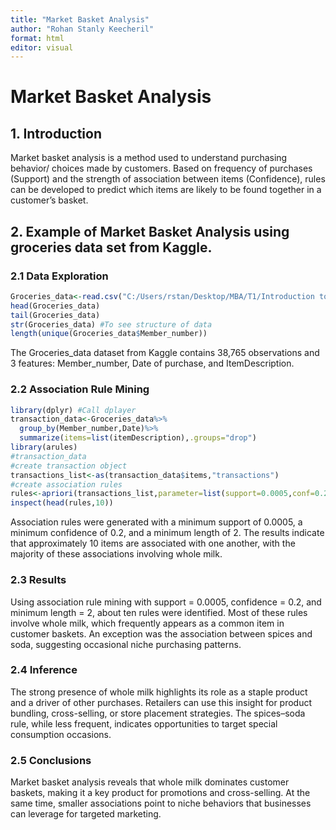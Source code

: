 ---
title: "Market Basket Analysis"
author: "Rohan Stanly Keecheril"
format: html
editor: visual
---

# Market Basket Analysis

## 1. Introduction

Market basket analysis is a method used to understand purchasing behavior/ choices made by customers. Based on frequency of purchases (Support) and the strength of association between items (Confidence), rules can be developed to predict which items are likely to be found together in a customer’s basket.

## 2. Example of Market Basket Analysis using groceries data set from Kaggle.

### 2.1 Data Exploration

```{r echo=FALSE, message=FALSE, warning=FALSE}
Groceries_data<-read.csv("C:/Users/rstan/Desktop/MBA/T1/Introduction to Business Analytics/R docs/Groceries_dataset.csv")
head(Groceries_data)
tail(Groceries_data)
str(Groceries_data) #To see structure of data
length(unique(Groceries_data$Member_number))
```

The Groceries_data dataset from Kaggle contains 38,765 observations and 3 features: Member_number, Date of purchase, and ItemDescription.

### 2.2 Association Rule Mining

```{r echo=FALSE, message=FALSE, warning=FALSE}
library(dplyr) #Call dplayer
transaction_data<-Groceries_data%>%
  group_by(Member_number,Date)%>%
  summarize(items=list(itemDescription),.groups="drop")
library(arules)
#transaction_data
#create transaction object
transactions_list<-as(transaction_data$items,"transactions")
#create association rules
rules<-apriori(transactions_list,parameter=list(support=0.0005,conf=0.2,minlen=2))
inspect(head(rules,10))
```

Association rules were generated with a minimum support of 0.0005, a minimum confidence of 0.2, and a minimum length of 2. The results indicate that approximately 10 items are associated with one another, with the majority of these associations involving whole milk.

### 2.3 Results

Using association rule mining with support = 0.0005, confidence = 0.2, and minimum length = 2, about ten rules were identified. Most of these rules involve whole milk, which frequently appears as a common item in customer baskets. An exception was the association between spices and soda, suggesting occasional niche purchasing patterns.

### 2.4 Inference

The strong presence of whole milk highlights its role as a staple product and a driver of other purchases. Retailers can use this insight for product bundling, cross-selling, or store placement strategies. The spices–soda rule, while less frequent, indicates opportunities to target special consumption occasions.

### 2.5 Conclusions

Market basket analysis reveals that whole milk dominates customer baskets, making it a key product for promotions and cross-selling. At the same time, smaller associations point to niche behaviors that businesses can leverage for targeted marketing.
